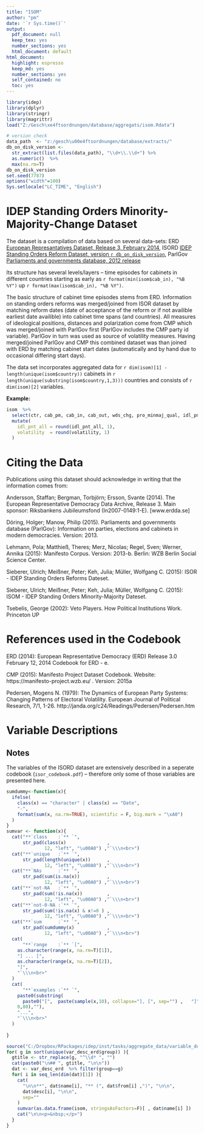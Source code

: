 ```yaml
---
title: "ISOM"
author: "pm"
date: '`r Sys.time()`'
output:
  pdf_document: null
  keep_tex: yes
  number_sections: yes
  html_document: default
html_document:
  highlight: espresso
  keep_md: yes
  number_sections: yes
  self_contained: no
  toc: yes
---
```

  
```r
library(idep)
library(dplyr)
library(stringr)
library(magrittr)
load("Z:/Gesch\xe4ftsordnungen/database/aggregats/isom.Rdata")
```

```r
# version check 
data_path  <- "z:/gesch\u00e4ftsordnungen/database/extracts/"
db_on_disk_version <- 
  str_extract(list.files(data_path), "\\d+\\.\\d+") %>% 
  as.numeric()  %>% 
  max(na.rm=T)
db_on_disk_version
set.seed(7787)
options("width"=100)
Sys.setlocale("LC_TIME", "English")
```


# IDEP Standing Orders Minority-Majority-Change Dataset

The dataset is a compilation of data based on several data-sets: ERD [European Represantatives Dataset, Release 3, February 2014](http://www.erdda.se/index.php/projects/erd/data-archive), ISORD [IDEP Standing Orders Reform Dataset, version `r db_on_disk_version`](http://www.polver.uni-konstanz.de/sieberer/forschung/), ParlGov [Parliaments and governments database, 2012 release](http://www.parlgov.org/)

Its structure has several levels/layers -- time episodes for cabinets in different countries starting as early as `r format(min(isom$cab_in), "%B %Y")` up `r format(max(isom$cab_in), "%B %Y")`.

The basic structure of cabinet time episodes stems from ERD. Information on standing orders reforms was merged/joined from ISOR dataset by matching reform dates (date of acceptance of the reform or if not availible earliest date availible) into cabinet time spans (and countries). All measures of ideological positions, distances and polarization come from CMP which was merged/joined with ParlGov first (ParlGov includes the CMP party id variable). ParlGov in turn was used as source of volatility measures. Having merged/joined ParlGov and CMP this combined dataset was than joined with ERD by matching cabinet start dates (automatically and by hand due to occasional differing start days). 

The data set incorporates aggregated data for 
`r dim(isom)[1] - length(unique(isom$country))` cabinets in
`r length(unique(substring(isom$country,1,3)))` countries and consists of 
`r dim(isom)[2]` variables. 

**Example:**
  
```r
isom  %>% 
  select(ctr, cab_pm, cab_in, cab_out, wds_chg, pro_minmaj_qual, idl_pnt_all, volatility) %>% 
  mutate(
    idl_pnt_all = round(idl_pnt_all, 1), 
    volatility  = round(volatility, 1)
  )
```

# Citing the Data

Publications using this dataset should acknowledge in writing that the information comes from:

Andersson, Staffan; Bergman, Torbjörn; Ersson, Svante (2014). The European Representative Democracy Data Archive,
Release 3. Main sponsor: Riksbankens Jubileumsfond (In2007-0149:1-E). [www.erdda.se]

Döring, Holger; Manow, Philip (2015). Parliaments and governments database (ParlGov): Information on parties, elections and cabinets in modern democracies. Version: 2013.

Lehmann, Pola; Matthieß, Theres; Merz, Nicolas; Regel, Sven; Werner, Annika (2015): Manifesto Corpus. Version: 2013-b. Berlin: WZB Berlin Social Science Center.

Sieberer, Ulrich; Meißner, Peter; Keh, Julia; Müller, Wolfgang C. (2015): ISOR - IDEP Standing Orders Reforms Dateset. 

Sieberer, Ulrich; Meißner, Peter; Keh, Julia; Müller, Wolfgang C. (2015): ISOM - IDEP Standing Orders Minority-Majority Dateset. 

Tsebelis, George (2002): Veto Players. How Political Institutions Work. Princeton UP


# References used in the Codebook

ERD (2014): European Representative Democracy (ERD) Release 3.0 February 12, 2014 Codebook for ERD - e. 

CMP (2015): Manifesto Project Dataset Codebook. Website: https://manifesto-project.wzb.eu/ . Version: 2015a

Pedersen, Mogens N. (1979): The Dynamics of European Party Systems: Changing Patterns of Electoral Volatility. European Journal of Political Research, 7/1, 1-26. http://janda.org/c24/Readings/Pedersen/Pedersen.htm


# Variable Descriptions

## Notes

The variables of the ISORD dataset are extensively described in a seperate codebook (`isor_codebook.pdf`) -- therefore only some of those variables are presented here. 

```r
sumdummy<-function(x){
  ifelse(
    class(x) == "character" | class(x) == "Date", 
    "-", 
    format(sum(x, na.rm=TRUE), scientific = F, big.mark = "\xA0") 
  )
}
sumvar <- function(x){
  cat("**`class    :`** `", 
      str_pad(class(x)               , 
              12, "left", "\u00A0") ,"`\\\n<br>")
  cat("**`unique   :`** `", 
      str_pad(length(unique(x))      , 
              12, "left", "\u00A0") ,"`\\\n<br>")
  cat("**`NAs      :`** `", 
      str_pad(sum(is.na(x))          , 
              12, "left", "\u00A0") ,"`\\\n<br>")
  cat("**`not-NA   :`** `", 
      str_pad(sum(!is.na(x))         , 
              12, "left", "\u00A0") ,"`\\\n<br>")
  cat("**`not-0-NA :`** `", 
      str_pad(sum(!is.na(x) & x!=0 ) , 
              12, "left", "\u00A0") ,"`\\\n<br>")
  cat("**`sum      :`** `", 
      str_pad(sumdummy(x)            , 
              12, "left", "\u00A0") ,"`\\\n<br>")
  cat(
      "**`range    :`** `[", 
    as.character(range(x, na.rm=T)[1]), 
    "] ... [",
    as.character(range(x, na.rm=T)[2]),
    "]",
    "`\\\n<br>"
  )
  cat(
      "**`examples :`** `", 
    paste0(substring(
      paste0("[",  paste(sample(x,10), collapse="], [", sep="") ,   "]"),
    0,80),""),
    "...",
    "`\\\n<br>"
  )
  
}
```



```r
source("C:/Dropbox/RPackages/idep/inst/tasks/aggregate_data/variable_description_isom.r")
for( g in sort(unique(var_desc_erd$group)) ){
  gtitle <- str_replace(g, "^\\d* ", "")
  cat(paste0("\n## ", gtitle, "\n\n"))
  dat <- var_desc_erd  %>% filter(group==g)
  for( i in seq_len(dim(dat)[1]) ){
    cat(
      "\n\n**", dat$name[i], "** (", dat$from[i] ,")", "\n\n",
      dat$desc[i], "\n\n",
      sep=""
    )
    sumvar(as.data.frame(isom, stringsAsFactors=F)[ , dat$name[i] ])
    cat("\n\n<p>&nbsp;</p>")
  }
}
```
























